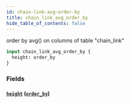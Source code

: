 ```yaml
---
id: chain-link-avg-order-by
title: chain_link_avg_order_by
hide_table_of_contents: false
---
```



order by avg() on columns of table "chain_link"

```graphql
input chain_link_avg_order_by {
  height: order_by
}
```


### Fields

#### [`height`](#) ([`order_by`](../enums/order-by))






